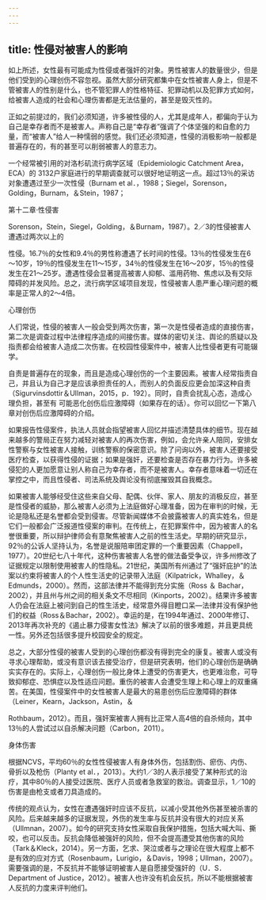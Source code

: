 ```yaml
---
---
---
```

title: 性侵对被害人的影响
---



如上所述，女性最有可能成为性侵或者强奸的对象。男性被害人的数量很少，但是他们受到的心理创伤不容忽视。虽然大部分研究都集中在女性被害人身上，但是不管被害人的性别是什么，也不管犯罪人的性格特征、犯罪动机以及犯罪方式如何，给被害人造成的社会和心理伤害都是无法估量的，甚至是毁灭性的。

正如之前提过的，我们必须知道，许多被性侵的人，尤其是成年人，都偏向于认为自己是幸存者而不是被害人。声称自己是“幸存者”强调了个体坚强的和自愈的力量，而“被害人”给人一种懦弱的感觉。我们还必须知道，性侵的消极影响一般都是普遍存在的，有的甚至可以削弱被害人的意志力。

一个经常被引用的对洛杉矶流行病学区域（Epidemiologic Catchment Area，ECA）的 3132户家庭进行的早期调查就可以很好地证明这一点。超过13％的采访对象遭遇过至少一次性侵（Burnam et al．，1988；Siegel，Sorenson，Golding，Burnam，＆Stein，1987；

第十二章·性侵害

Sorenson，Stein，Siegel，Golding，＆Burnam，1987）。2／3的性侵被害人遭遇过两次以上的

性侵。16.7％的女性和9.4％的男性称遭遇了长时间的性侵。13％的性侵发生在6～10岁，19％的性侵发生在11～15岁，34％的性侵发生在16～20岁，15％的性侵发生在21～25岁。遭遇性侵会显著提高被害人抑郁、滥用药物、焦虑以及有交际障碍的并发风险。总之，流行病学区域项目发现，性侵被害人患严重心理问题的概率是正常人的2～4倍。

心理创伤

人们常说，性侵的被害人一般会受到两次伤害，第一次是性侵者造成的直接伤害，第二次是调查过程中法律程序造成的间接伤害。媒体的密切关注、舆论的质疑以及指责都会给被害人造成二次伤害。在校园性侵案件中，被害人比性侵者更有可能辍学。

自责是普遍存在的现象，而且是造成心理创伤的一个主要因素。被害人经常指责自己，并且认为自己才是应该承担责任的人，而别人的负面反应更会加深这种自责（Sigurvinsdottir＆Ullman，2015，p．192）。同时，自责会扰乱心态，造成心理负担，甚至有 可能恶化创伤后应激障碍（如果存在的话）。你可以回忆一下第八章对创伤后应激障碍的介绍。

如果报告性侵案件，执法人员就会指望被害人回忆并描述清楚具体的细节。现在越来越多的警局正在努力减轻对被害人的再次伤害，例如，会允许亲人陪同，安排女性警察与女性被害人接触，训练警察的保密意识。除了问询以外，被害人还要接受医疗检查，以获得性侵的证据；如果是强奸，还要检查是否存在暴力行为。许多被侵犯的人更加愿意让别人称自己为幸存者，而不是被害人。幸存者意味着一切还在掌控之中，而且性侵者、司法系统及舆论没有彻底摧毁其自我概念。

如果被害人能够经受住这些来自父母、配偶、伙伴、家人、朋友的消极反应，甚至是性侵者的威胁，那么被害人必须为上法庭做好心理准备，因为在审判的时候，无论是隐私还是名誉都会受到侵害。尽管新闻媒体不会披露被害人的真实姓名，但是它们一般都会广泛报道性侵案的审判。在传统上，在犯罪案件中，因为被害人的名誉很重要，所以辩护律师会有意聚焦被害人之前的性生活史。早期的研究显示，92％的公诉人坚持认为，名誉是说服陪审团定罪的一个重要因素（Chappell，1977）。20世纪七八十年代，这种伤害被害人名誉的做法备受争议，许多州修改了证据规定以限制使用被害人的性隐私。21世纪，美国所有州通过了“强奸庇护”的法案以约束将被害人的个人性生活史的记录带入法庭（Kilpatrick，Whalley，＆Edmunds，2000）。然而，这部法律并不能得到充分实施（Ross ＆ Bachar，2002），并且州与州之间的相关条文不尽相同（Kinports，2002）。结果许多被害人仍会在法庭上被问到自己的性生活史，经常意外得目瞪口呆—法律并没有保护他们的权益（Ross＆Bachar，2002）。幸运的是，在1994年通过、2000年修订、2013年再次补充的《遏止暴力侵害女性法》解决了以前的很多难题，并且更具统一性。另外还包括很多提升校园安全的规定。

总之，大部分性侵的被害人受到的心理创伤都没有得到完全的康复。被害人或没有寻求心理帮助，或没有意识该去接受治疗，但是研究表明，他们的心理创伤是确确实实存在的。实际上，心理创伤一般比身体上遭受的伤害更大，也更难治愈，可导致抑郁症、恐惧症以及性适应问题。重伤的被害人会遭受生理上和心理上的双重痛苦。在美国，性侵案件中的女性被害人是最大的易患创伤后应激障碍的群体（Leiner，Kearn，Jackson，Astin，＆



Rothbaum，2012）。而且，强奸案被害人拥有比正常人高4倍的自杀倾向，其中13％的人尝试过以自杀解决问题（Carbon，2011）。

身体伤害

根据NCVS，平均60％的女性性侵被害人有身体外伤，包括割伤、瘀伤、内伤、骨折以及枪伤（Planty et al．，2013）。大约1／3的人表示接受了某种形式的治疗，其中80％的人接受过医院、医疗人员或者急救室的救治。调查显示，1／10的伤害是由枪支或者刀具造成的。

传统的观点认为，女性在遭遇强奸时应该不反抗，以减小受其他外伤甚至被杀害的风险。后来越来越多的证据发现，外伤的发生率与反抗并没有很大的对应关系（Ullmnan，2007）。如今的研究支持女性采取自我保护措施，包括大喊大叫、撕咬，也可以反击。反抗会降低被强奸的风险，但不会提高遭受其他伤害的风险（Tark＆Kleck，2014）。另一方面，乞求、哭泣或者与之理论在很大程度上都不是有效的应对方式（Rosenbaum，Lurigio，＆Davis，1998；Ullman，2007）。需要强调的是，不反抗并不能够证明被害人是自愿接受强奸的（U．S．Department of Justice，2012）。被害人也许没有机会反抗，所以不能根据被害人反抗的力度来评判他们。